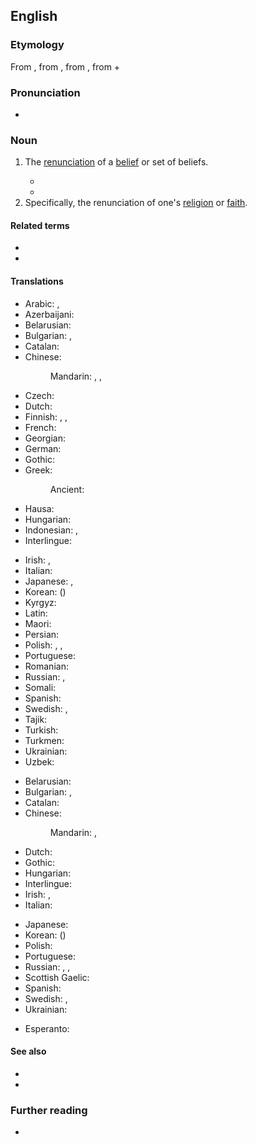 ==English==

===Etymology===
From {{der|en|la|apostasia}}, from {{der|en|grc|ἀποστασία||defection, revolt|sc=polytonic}}, from {{m|grc|ἀφίστημι||I withdraw, revolt|sc=polytonic}}, from {{m|grc|ἀπό||from|sc=polytonic}} + {{m|grc|ἵστημι||I stand|sc=polytonic}}

===Pronunciation===
* {{IPA|en|/əˈpɒstəsi/}}

===Noun===
{{en-noun|~}}

# The [[renunciation]] of a [[belief]] or set of beliefs.
#: {{syn|en|backsliding|conversion|deconversion}}
#* {{quote-text|en|year=1871|author=James Anthony Froude|title=History of England from the Fall of Wolsey to the Death of Elizabeth|page=394|passage=The King of Navarre suddenly abandoned his party and went over to the Catholics. The explanation of his '''apostasy''' was as simple as it was base: Navarre had no confidence in the success of his cause, and he cared little in his heart for anything but women and vanity.}}
#* {{quote-text|en|year=1886|author={{w|Henry James}}|title=The Princess Casamassima|passage=What had he said, what had he done, after all, to give them the right to fasten on him the charge of '''apostasy'''? He had always been a free critic of everything, and it was natural that, on certain occasions, in the little parlour in Lisson Grove, he should have spoken in accordance with that freedom; but it was only with the Princess that he had permitted himself really to rail at the democracy and given the full measure of his scepticism.}}
# Specifically, the renunciation of one's [[religion]] or [[faith]].
#: {{syn|en|defection|disaffection|estrangement}}

====Related terms====
* {{l|en|apostate}}
* {{l|en|apostatise}}

====Translations====
{{trans-top|renunciation of set of beliefs}}
* Arabic: {{t|ar|رِدَّة|f}}, {{t|ar|اِرْتِدَاد|m}}
* Azerbaijani: {{t|az|irtidad}}
* Belarusian: {{t|be|адсту́пніцтва|n}}
* Bulgarian: {{t+|bg|отстъ́пничество|n}}, {{t|bg|вероотстъ́пничество|n}}
* Catalan: {{t|ca|apostasia|f}}
* Chinese:
*: Mandarin: {{t+|cmn|變節}}, {{t+|cmn|变节|tr=biànjié}}, {{t+|cmn|叛教|tr=pànjiào}}
* Czech: {{t|cs|odpadlictví|n}}
* Dutch: {{t+|nl|afvalligheid|f}}
* Finnish: {{t+|fi|luopuminen}}, {{t|fi|[[luopuminen]] [[uskosta]]}}, {{t|fi|luopumus}}
* French: {{t+|fr|apostasie|f}}
* Georgian: {{t|ka|განდგომილობა}}
* German: {{t|de|Abtrünnigkeit|f}}
* Gothic: {{t|got|𐌰𐍆𐍃𐍄𐌰𐍃𐍃|f}}
* Greek: {{t+|el|αποστασία|f}}
*: Ancient: {{t|grc|ἀποστασία|f}}
* Hausa: {{t|ha|ridda}}
* Hungarian: {{t+|hu|aposztázia}}
* Indonesian: {{t+|id|murtad}}, {{t+|id|kemurtadan}}
* Interlingue: {{t|ie|apostasie}}
{{trans-mid}}
* Irish: {{t|ga|athchreideamh|m}}, {{t|ga|séanadh creidimh|m}}
* Italian: {{t+|it|apostasia|f}}
* Japanese: {{t|ja|背教|tr=はいきょう, haikyō}}, {{t+|ja|背信|tr=はいしん, haishin}}
* Korean: {{t+|ko|배교}} ({{t|ko|背教|sc=Hani}})
* Kyrgyz: {{t|ky|иртидaд}}
* Latin: {{t|la|apostasia|f}}
* Maori: {{t|mi|apotatatanga}}
* Persian: {{t+|fa|ارتداد|tr=ertedâd}}
* Polish: {{t+|pl|odstępstwo|n}}, {{t|pl|odszczepieństwo|n}}, {{t+|pl|apostazja|f}}
* Portuguese: {{t+|pt|apostasia|f}}
* Romanian: {{t+|ro|apostazie|f}}
* Russian: {{t+|ru|отступни́чество|n}}, {{t+|ru|отсту́пничество|n}}
* Somali: {{t|so|ridda}}
* Spanish: {{t+|es|apostasía|f}}
* Swedish: {{t+|sv|avfall|n}}, {{t|sv|apostasi|c}}
* Tajik: {{t|tg|иртидод}}
* Turkish: {{t+|tr|irtidad}}
* Turkmen: {{t|tk|irtidad}}
* Ukrainian: {{t|uk|відсту́пництво|n}}
* Uzbek: {{t|uz|irtidod}}
{{trans-bottom}}

{{trans-top|renunciation of one's religion or faith}}
* Belarusian: {{t|be|вераадсту́пніцтва|n}}
* Bulgarian: {{t+|bg|отстъ́пничество|n}}, {{t|bg|вероотстъ́пничество|n}}
* Catalan: {{t|ca|apostasia|f}}
* Chinese:
*: Mandarin: {{t+|cmn|叛教|tr=pànjiào}}, {{t+|cmn|背教|tr=bèijiào}}
* Dutch: {{t+|nl|afvalligheid}}
* Gothic: {{t|got|𐌰𐍆𐍃𐍄𐌰𐍃𐍃|f}}
* Hungarian: {{t+|hu|aposztázia}}
* Interlingue: {{t|ie|apostasie}}
* Irish: {{t|ga|athchreideamh|m}}, {{t|ga|séanadh creidimh|m}}
* Italian: {{t+|it|apostasia|f}}
{{trans-mid}}
* Japanese: {{t|ja|背教|tr=はいきょう, haikyō}}
* Korean: {{t+|ko|배교}} ({{t|ko|背教|sc=Hani}})
* Polish: {{t+|pl|apostazja|f}}
* Portuguese: {{t+|pt|apostasia|f}}
* Russian: {{t+|ru|вероотступни́чество|n}}, {{t+|ru|отступни́чество|n}}, {{t+|ru|апоста́сия|f}}
* Scottish Gaelic: {{t|gd|àicheadh-chreidimh|m}}
* Spanish: {{t+|es|apostasía|f}}
* Swedish: {{t+|sv|avfall|n}}, {{t|sv|apostasi|c}}
* Ukrainian: {{t|uk|віровідсту́пництво|n}}
{{trans-bottom}}

{{checktrans-top}}
* Esperanto: {{t-check|eo|apostateco}}
{{trans-mid}}
{{trans-bottom}}

====See also====
* {{l|en|deconvert}}
* {{l|en|thoughtcrime}}

===Further reading===
* {{pedialite}}